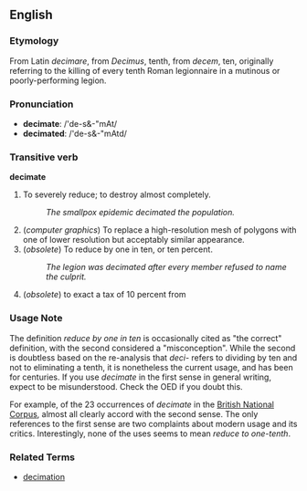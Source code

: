 ==English==

===Etymology===
From Latin ''decimare'', from ''Decimus'', tenth, from ''decem'', ten, originally referring to the killing of every tenth Roman legionnaire in a mutinous or poorly-performing legion.

===Pronunciation===
*'''decimate''': /'de-s&-"mAt/
*'''decimated''': /'de-s&-"mAtd/

===Transitive verb===
'''decimate'''

# To severely reduce;  to destroy almost completely.
#: ''The smallpox epidemic decimated the population.''
# (''computer graphics'') To replace a high-resolution mesh of polygons with one of lower resolution but acceptably similar appearance.
# (''obsolete'') To reduce by one in ten, or ten percent.
#: ''The legion was decimated after every member refused to name the culprit.''
# (''obsolete'') to exact a tax of 10 percent from 

===Usage Note===
The definition ''reduce by one in ten'' is occasionally cited as "the correct" definition, with the second considered a "misconception".  While the second is doubtless based on the re-analysis that ''deci-'' refers to dividing by ten and not to eliminating a tenth, it is nonetheless the current usage, and has been for centuries.  If you use ''decimate'' in the first sense in general writing, expect to be misunderstood.  Check the OED if you doubt this.

For example, of the 23 occurrences of ''decimate'' in the [http://sara.natcorp.ox.ac.uk/cgi-bin/saraWeb?qy=decimate British National Corpus], almost all clearly accord with the second sense.  The only references to the first sense are two complaints about modern usage and its critics.  Interestingly, none of the uses seems to mean ''reduce to one-tenth''.


===Related Terms===
*[[decimation]]